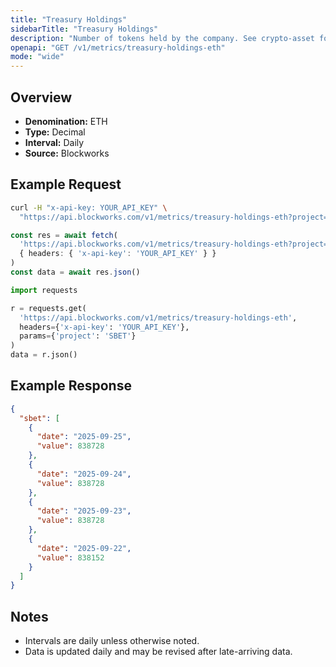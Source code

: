 ```yaml
---
title: "Treasury Holdings"
sidebarTitle: "Treasury Holdings"
description: "Number of tokens held by the company. See crypto-asset for asset indicator"
openapi: "GET /v1/metrics/treasury-holdings-eth"
mode: "wide"
---
```


## Overview

- **Denomination:** ETH
- **Type:** Decimal
- **Interval:** Daily
- **Source:** Blockworks

## Example Request

<CodeGroup>

```bash cURL
curl -H "x-api-key: YOUR_API_KEY" \
  "https://api.blockworks.com/v1/metrics/treasury-holdings-eth?project=SBET"
```

```typescript TypeScript
const res = await fetch(
  'https://api.blockworks.com/v1/metrics/treasury-holdings-eth?project=SBET',
  { headers: { 'x-api-key': 'YOUR_API_KEY' } }
)
const data = await res.json()
```

```python Python
import requests

r = requests.get(
  'https://api.blockworks.com/v1/metrics/treasury-holdings-eth',
  headers={'x-api-key': 'YOUR_API_KEY'},
  params={'project': 'SBET'}
)
data = r.json()
```

</CodeGroup>

## Example Response

```json
{
  "sbet": [
    {
      "date": "2025-09-25",
      "value": 838728
    },
    {
      "date": "2025-09-24",
      "value": 838728
    },
    {
      "date": "2025-09-23",
      "value": 838728
    },
    {
      "date": "2025-09-22",
      "value": 838152
    }
  ]
}
```

## Notes
- Intervals are daily unless otherwise noted.
- Data is updated daily and may be revised after late-arriving data.